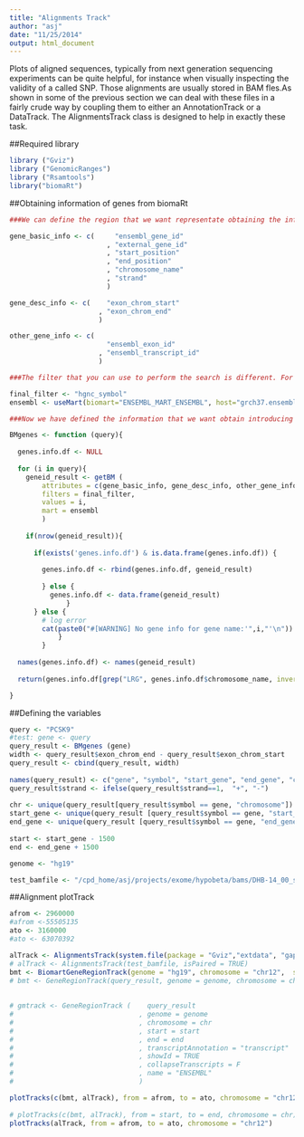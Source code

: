 ```yaml
---
title: "Alignments Track"
author: "asj"
date: "11/25/2014"
output: html_document
---
```


Plots of aligned sequences, typically from next generation sequencing experiments can be quite helpful, for
instance when visually inspecting the validity of a called SNP. Those alignments are usually stored in
BAM fles.As shown in some of the previous section we can deal with these files in a fairly crude way by coupling them
to either an AnnotationTrack or a DataTrack. The AlignmentsTrack class is designed to help in exactly these task. 

##Required library
```r
library ("Gviz")
library ("GenomicRanges")
library ("Rsamtools")
library("biomaRt")
```

##Obtaining information of genes from biomaRt
```r
###We can define the region that we want representate obtaining the information from a query performed from biomaRt package. For this, we have to define the information that we need.

gene_basic_info <- c(     "ensembl_gene_id"
                        , "external_gene_id"
                        , "start_position"
                        , "end_position"
                        , "chromosome_name"
                        , "strand"
                        )

gene_desc_info <- c(    "exon_chrom_start"
                      , "exon_chrom_end"
                      )

other_gene_info <- c(  
                        "ensembl_exon_id"
                      , "ensembl_transcript_id"
                      )

###The filter that you can use to perform the search is different. For example, you can introduce the HGNC symbol or the Ensembl Gene ID. In this case, we're going to use the HGNC symbol of the genes.

final_filter <- "hgnc_symbol"
ensembl <- useMart(biomart="ENSEMBL_MART_ENSEMBL", host="grch37.ensembl.org", path="/biomart/martservice" ,dataset="hsapiens_gene_ensembl")

###Now we have defined the information that we want obtain introducing the HGNCsymbol of a gene or genes, and the version that we want to use. I've making a function to obtain this info.

BMgenes <- function (query){
  
  genes.info.df <- NULL
  
  for (i in query){
    geneid_result <- getBM (
        attributes = c(gene_basic_info, gene_desc_info, other_gene_info ),
        filters = final_filter, 
        values = i,
        mart = ensembl
        )    
        
    if(nrow(geneid_result)){
      
      if(exists('genes.info.df') & is.data.frame(genes.info.df)) {
      
        genes.info.df <- rbind(genes.info.df, geneid_result)
        
        } else {
          genes.info.df <- data.frame(geneid_result)
              }
      } else {
        # log error
        cat(paste0("#[WARNING] No gene info for gene name:'",i,"'\n"))      
            }
        }
    
  names(genes.info.df) <- names(geneid_result)
  
  return(genes.info.df[grep("LRG", genes.info.df$chromosome_name, invert=TRUE),])

}
```

##Defining the variables  
```r
query <- "PCSK9"
#test: gene <- query
query_result <- BMgenes (gene)
width <- query_result$exon_chrom_end - query_result$exon_chrom_start
query_result <- cbind(query_result, width)
    
names(query_result) <- c("gene", "symbol", "start_gene", "end_gene", "chromosome", "strand", "start", "end", "exon", "transcript", "width")
query_result$strand <- ifelse(query_result$strand==1,  "+", "-")
        
chr <- unique(query_result[query_result$symbol == gene, "chromosome"])
start_gene <- unique(query_result [query_result$symbol == gene, "start_gene"])
end_gene <- unique(query_result [query_result$symbol == gene, "end_gene"])
    
start <- start_gene - 1500
end <- end_gene + 1500  

genome <- "hg19"

test_bamfile <- "/cpd_home/asj/projects/exome/hypobeta/bams/DHB-14_00_subset_ROI.rgmod.sorted.sorted_chr.sorted.bam"
```

##Alignment plotTrack
```r
afrom <- 2960000
#afrom <-55505135
ato <- 3160000
#ato <- 63070392

alTrack <- AlignmentsTrack(system.file(package = "Gviz","extdata", "gapped.bam"), isPaired = TRUE)
# alTrack <- AlignmentsTrack(test_bamfile, isPaired = TRUE)
bmt <- BiomartGeneRegionTrack(genome = "hg19", chromosome = "chr12",  start = afrom, end = ato, filter = list(with_ox_refseq_mrna = TRUE), stacking = "dense")
# bmt <- GeneRegionTrack(query_result, genome = genome, chromosome = chr,  start = start, end = end, stacking = "dense")
                              
                              
# gmtrack <- GeneRegionTrack (    query_result
#                               , genome = genome
#                               , chromosome = chr
#                               , start = start
#                               , end = end
#                               , transcriptAnnotation = "transcript"
#                               , showId = TRUE 
#                               , collapseTranscripts = F
#                               , name = "ENSEMBL"
#                               )

plotTracks(c(bmt, alTrack), from = afrom, to = ato, chromosome = "chr12")
           
# plotTracks(c(bmt, alTrack), from = start, to = end, chromosome = chr)
plotTracks(alTrack, from = afrom, to = ato, chromosome = "chr12")

```


